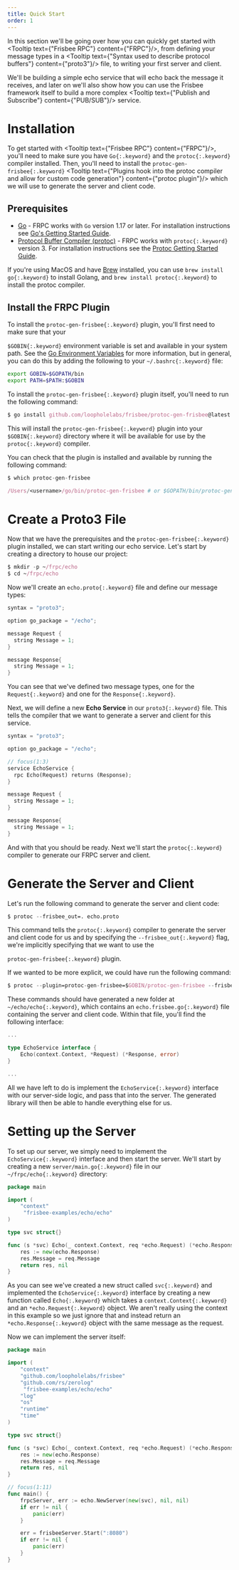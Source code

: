 ```yaml
---
title: Quick Start
order: 1
---
```


In this section we'll be going over how you can quickly get started with <Tooltip text={"Frisbee RPC"} content={"FRPC"}/>,
from defining your message types in a <Tooltip text={"Syntax used to describe protocol buffers"} content={"proto3"}/> file, to writing your first server and client.

We'll be building a simple echo service that will echo back the message it receives, and later on we'll also show how
you can use the Frisbee framework itself to build a more complex <Tooltip text={"Publish and Subscribe"} content={"PUB\/SUB"}/> service.

# Installation

To get started with <Tooltip text={"Frisbee RPC"} content={"FRPC"}/>, you'll need to make sure you have `Go{:.keyword}`
and the `protoc{:.keyword}` compiler installed. Then, you'll need to install
the `protoc-gen-frisbee{:.keyword}` <Tooltip text={"Plugins hook into the protoc compiler and allow for custom code generation"} content={"protoc plugin"}/>
which we will use to generate the server and client code.

## Prerequisites

- [Go](https://golang.org/doc/install) - FRPC works with `Go` version 1.17 or later. For installation instructions see [Go's Getting Started Guide](https://golang.org/doc/install).
- [Protocol Buffer Compiler (protoc)](https://developers.google.com/protocol-buffers) - FRPC works with `protoc{:.keyword}` version 3. For installation instructions see the [Protoc Getting Started Guide](https://developers.google.com/protoc/docs/getting_started).

If you're using MacOS and have [Brew](https://brew.sh/) installed, you can use `brew install go{:.keyword}`
to install Golang, and `brew install protoc{:.keyword}` to install the protoc compiler.

## Install the FRPC Plugin

To install the `protoc-gen-frisbee{:.keyword}` plugin, you'll first need to make sure that your

`$GOBIN{:.keyword}` environment variable is set and available in
your system path. See the [Go Environment Variables](https://golang.org/doc/code.html#GOPATH)
for more information, but in general, you can do this by adding the following to
your `~/.bashrc{:.keyword}` file:

```bash title="~/.bashrc"
export GOBIN=$GOPATH/bin
export PATH=$PATH:$GOBIN
```

To install the `protoc-gen-frisbee{:.keyword}` plugin itself, you'll need to run the following command:

```nix
$ go install github.com/loopholelabs/frisbee/protoc-gen-frisbee@latest
```

This will install the `protoc-gen-frisbee{:.keyword}` plugin into your `$GOBIN{:.keyword}` directory
where it will be available for use by the `protoc{:.keyword}` compiler.

You can check that the plugin is installed and available by running the following command:

```nix
$ which protoc-gen-frisbee

/Users/<username>/go/bin/protoc-gen-frisbee # or $GOPATH/bin/protoc-gen-frisbee asdf asdfa sdfads
```

# Create a Proto3 File

Now that we have the prerequisites and the `protoc-gen-frisbee{:.keyword}` plugin installed,
we can start writing our echo service. Let's start by creating a directory to house our project:

```nix
$ mkdir -p ~/frpc/echo
$ cd ~/frpc/echo
```

Now we'll create an `echo.proto{:.keyword}` file and define our message types:

```rust ~/echo/echo.proto
syntax = "proto3";

option go_package = "/echo";

message Request {
  string Message = 1;
}

message Response{
  string Message = 1;
}
```

You can see that we've defined two message types, one for the `Request{:.keyword}` and one for the `Response{:.keyword}`.

Next, we will define a new **Echo Service** in our `proto3{:.keyword}` file. This tells the compiler that we want to generate a server and client for this service.

```rust ~/echo/echo.proto
syntax = "proto3";

option go_package = "/echo";

// focus(1:3)
service EchoService {
  rpc Echo(Request) returns (Response);
}

message Request {
  string Message = 1;
}

message Response{
  string Message = 1;
}
```

And with that you should be ready. Next we'll start the `protoc{:.keyword}` compiler to generate
our FRPC server and client.

# Generate the Server and Client

Let's run the following command to generate the server and client code:

```nix
$ protoc --frisbee_out=. echo.proto
```

This command tells the `protoc{:.keyword}` compiler to generate the server and client code for us and
by specifying the `--frisbee_out{:.keyword}` flag, we're implicitly specifying that we want to use the

`protoc-gen-frisbee{:.keyword}` plugin.

If we wanted to be more explicit, we could have run the following command:

```nix
$ protoc --plugin=protoc-gen-frisbee=$GOBIN/protoc-gen-frisbee --frisbee_out=. echo.proto
```

These commands should have generated a new folder at `~/echo/echo{:.keyword}`, which
contains an `echo.frisbee.go{:.keyword}` file containing the server and client code. Within
that file, you'll find the following interface:

```go echo.frisbee.go
...

type EchoService interface {
	Echo(context.Context, *Request) (*Response, error)
}

...
```

All we have left to do is implement the `EchoService{:.keyword}` interface with our server-side logic,
and pass that into the server. The generated library will then be able to handle everything else for us.

# Setting up the Server

To set up our server, we simply need to implement the `EchoService{:.keyword}` interface and then start
the server. We'll start by creating a new `server/main.go{:.keyword}` file in our `~/frpc/echo{:.keyword}` directory:

```go ~/echo/server/server.go
package main

import (
	"context"
     "frisbee-examples/echo/echo"
)

type svc struct{}

func (s *svc) Echo(_ context.Context, req *echo.Request) (*echo.Response, error) {
	res := new(echo.Response)
	res.Message = req.Message
	return res, nil
}
```

As you can see we've created a new struct called `svc{:.keyword}` and implemented the `EchoService{:.keyword}` interface by
creating a new function called `Echo{:.keyword}` which takes a `context.Context{:.keyword}` and an `*echo.Request{:.keyword}` object.
We aren't really using the context in this example so we just ignore that and instead return an `*echo.Response{:.keyword}` object with the
same message as the request.

Now we can implement the server itself:

```go ~/echo/server/server.go
package main

import (
	"context"
	"github.com/loopholelabs/frisbee"
	"github.com/rs/zerolog"
     "frisbee-examples/echo/echo"
	"log"
	"os"
	"runtime"
	"time"
)

type svc struct{}

func (s *svc) Echo(_ context.Context, req *echo.Request) (*echo.Response, error) {
	res := new(echo.Response)
	res.Message = req.Message
	return res, nil
}

// focus(1:11)
func main() {
	frpcServer, err := echo.NewServer(new(svc), nil, nil)
	if err != nil {
		panic(err)
	}

	err = frisbeeServer.Start(":8080")
    if err != nil {
        panic(err)
    }
}

```